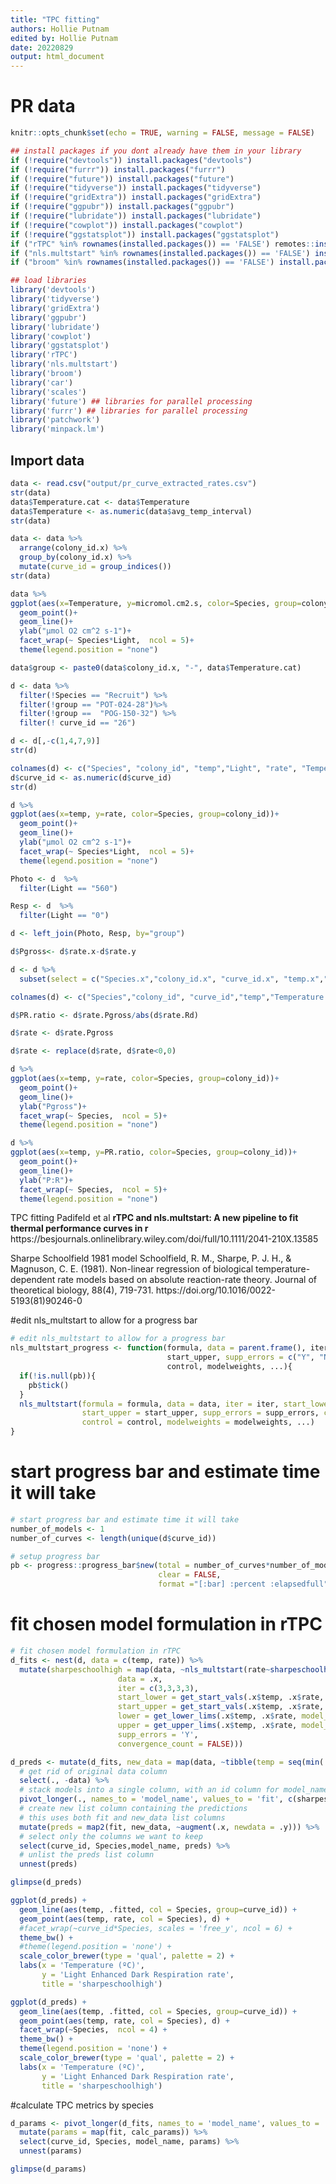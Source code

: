 ```yaml
---
title: "TPC fitting"
authors: Hollie Putnam 
edited by: Hollie Putnam 
date: 20220829
output: html_document
---
```


# PR data 
```r
knitr::opts_chunk$set(echo = TRUE, warning = FALSE, message = FALSE)

## install packages if you dont already have them in your library
if (!require("devtools")) install.packages("devtools")
if (!require("furrr")) install.packages("furrr")
if (!require("future")) install.packages("future")
if (!require("tidyverse")) install.packages("tidyverse")
if (!require("gridExtra")) install.packages("gridExtra")
if (!require("ggpubr")) install.packages("ggpubr")
if (!require("lubridate")) install.packages("lubridate")
if (!require("cowplot")) install.packages("cowplot")
if (!require("ggstatsplot")) install.packages("ggstatsplot")
if ("rTPC" %in% rownames(installed.packages()) == 'FALSE') remotes::install_github("padpadpadpad/rTPC")
if ("nls.multstart" %in% rownames(installed.packages()) == 'FALSE') install.packages('nls.multstart')
if ("broom" %in% rownames(installed.packages()) == 'FALSE') install.packages('broom') 

## load libraries
library('devtools')
library('tidyverse')
library('gridExtra')
library('ggpubr')
library('lubridate')
library('cowplot')
library('ggstatsplot')
library('rTPC')
library('nls.multstart')
library('broom')
library('car')
library('scales')
library('future') ## libraries for parallel processing
library('furrr') ## libraries for parallel processing
library('patchwork')
library('minpack.lm')
```

## Import data
```r
data <- read.csv("output/pr_curve_extracted_rates.csv")
str(data)
data$Temperature.cat <- data$Temperature
data$Temperature <- as.numeric(data$avg_temp_interval)
str(data)

data <- data %>%
  arrange(colony_id.x) %>%
  group_by(colony_id.x) %>%
  mutate(curve_id = group_indices()) 
str(data)

data %>% 
ggplot(aes(x=Temperature, y=micromol.cm2.s, color=Species, group=colony_id.x))+ 
  geom_point()+
  geom_line()+
  ylab("µmol O2 cm^2 s-1")+
  facet_wrap(~ Species*Light,  ncol = 5)+
  theme(legend.position = "none")

data$group <- paste0(data$colony_id.x, "-", data$Temperature.cat)

```


```r
d <- data %>%
  filter(!Species == "Recruit") %>%
  filter(!group == "POT-024-28")%>%
  filter(!group ==  "POG-150-32") %>%
  filter(! curve_id == "26")

d <- d[,-c(1,4,7,9)]
str(d)

colnames(d) <- c("Species", "colony_id", "temp","Light", "rate", "Temperature.cat", "curve_id", "group" )
d$curve_id <- as.numeric(d$curve_id)
str(d)

d %>% 
ggplot(aes(x=temp, y=rate, color=Species, group=colony_id))+ 
  geom_point()+
  geom_line()+
  ylab("µmol O2 cm^2 s-1")+
  facet_wrap(~ Species*Light,  ncol = 5)+
  theme(legend.position = "none")

```
```r
Photo <- d  %>%
  filter(Light == "560") 

Resp <- d  %>%
  filter(Light == "0") 

d <- left_join(Photo, Resp, by="group")

d$Pgross<- d$rate.x-d$rate.y

d <- d %>%
  subset(select = c("Species.x","colony_id.x", "curve_id.x", "temp.x","Temperature.cat.x", "rate.x", "rate.y", "Pgross"))

colnames(d) <- c("Species","colony_id", "curve_id","temp","Temperature.cat", "rate.Pnet", "rate.Rd", "rate.Pgross")

d$PR.ratio <- d$rate.Pgross/abs(d$rate.Rd) 

d$rate <- d$rate.Pgross

d$rate <- replace(d$rate, d$rate<0,0)

d %>% 
ggplot(aes(x=temp, y=rate, color=Species, group=colony_id))+ 
  geom_point()+
  geom_line()+
  ylab("Pgross")+
  facet_wrap(~ Species,  ncol = 5)+
  theme(legend.position = "none")

d %>% 
ggplot(aes(x=temp, y=PR.ratio, color=Species, group=colony_id))+ 
  geom_point()+
  geom_line()+
  ylab("P:R")+
  facet_wrap(~ Species,  ncol = 5)+
  theme(legend.position = "none")


```

TPC fitting 
Padifeld et al **rTPC and nls.multstart: A new pipeline to fit thermal performance curves in r**  
https://besjournals.onlinelibrary.wiley.com/doi/full/10.1111/2041-210X.13585  

Sharpe Schoolfield 1981 model
Schoolfield, R. M., Sharpe, P. J. H., & Magnuson, C. E. (1981). Non-linear regression of biological temperature-dependent rate models based on absolute reaction-rate theory. Journal of theoretical biology, 88(4), 719-731. https://doi.org/10.1016/0022-5193(81)90246-0

#edit nls_multstart to allow for a progress bar
```r
# edit nls_multstart to allow for a progress bar
nls_multstart_progress <- function(formula, data = parent.frame(), iter, start_lower, 
                                   start_upper, supp_errors = c("Y", "N"), convergence_count = 100, 
                                   control, modelweights, ...){
  if(!is.null(pb)){
    pb$tick()
  }
  nls_multstart(formula = formula, data = data, iter = iter, start_lower = start_lower, 
                start_upper = start_upper, supp_errors = supp_errors, convergence_count = convergence_count, 
                control = control, modelweights = modelweights, ...)
}
```

# start progress bar and estimate time it will take
```r
# start progress bar and estimate time it will take
number_of_models <- 1
number_of_curves <- length(unique(d$curve_id))

# setup progress bar
pb <- progress::progress_bar$new(total = number_of_curves*number_of_models,
                                 clear = FALSE,
                                 format ="[:bar] :percent :elapsedfull")

```

# fit chosen model formulation in rTPC
```r
# fit chosen model formulation in rTPC
d_fits <- nest(d, data = c(temp, rate)) %>%
  mutate(sharpeschoolhigh = map(data, ~nls_multstart(rate~sharpeschoolhigh_1981(temp = temp, r_tref,e,eh,th, tref = 28),
                        data = .x,
                        iter = c(3,3,3,3),
                        start_lower = get_start_vals(.x$temp, .x$rate, model_name = 'sharpeschoolhigh_1981') - 1,
                        start_upper = get_start_vals(.x$temp, .x$rate, model_name = 'sharpeschoolhigh_1981') + 1,
                        lower = get_lower_lims(.x$temp, .x$rate, model_name = 'sharpeschoolhigh_1981'),
                        upper = get_upper_lims(.x$temp, .x$rate, model_name = 'sharpeschoolhigh_1981'),
                        supp_errors = 'Y',
                        convergence_count = FALSE)))

```


```r
d_preds <- mutate(d_fits, new_data = map(data, ~tibble(temp = seq(min(.x$temp), max(.x$temp), length.out = 100)))) %>%
  # get rid of original data column
  select(., -data) %>%
  # stack models into a single column, with an id column for model_name
  pivot_longer(., names_to = 'model_name', values_to = 'fit', c(sharpeschoolhigh)) %>%
  # create new list column containing the predictions
  # this uses both fit and new_data list columns
  mutate(preds = map2(fit, new_data, ~augment(.x, newdata = .y))) %>%
  # select only the columns we want to keep
  select(curve_id, Species,model_name, preds) %>%
  # unlist the preds list column
  unnest(preds)

glimpse(d_preds)
```

```r
ggplot(d_preds) +
  geom_line(aes(temp, .fitted, col = Species, group=curve_id)) +
  geom_point(aes(temp, rate, col = Species), d) +
  #facet_wrap(~curve_id*Species, scales = 'free_y', ncol = 6) +
  theme_bw() +
  #theme(legend.position = 'none') +
  scale_color_brewer(type = 'qual', palette = 2) +
  labs(x = 'Temperature (ºC)',
       y = 'Light Enhanced Dark Respiration rate',
       title = 'sharpeschoolhigh')

ggplot(d_preds) +
  geom_line(aes(temp, .fitted, col = Species, group=curve_id)) +
  geom_point(aes(temp, rate, col = Species), d) +
  facet_wrap(~Species,  ncol = 4) +
  theme_bw() +
  theme(legend.position = 'none') +
  scale_color_brewer(type = 'qual', palette = 2) +
  labs(x = 'Temperature (ºC)',
       y = 'Light Enhanced Dark Respiration rate',
       title = 'sharpeschoolhigh')

```

#calculate TPC metrics by species
```r
d_params <- pivot_longer(d_fits, names_to = 'model_name', values_to = 'fit', c(sharpeschoolhigh)) %>%
  mutate(params = map(fit, calc_params)) %>%
  select(curve_id, Species, model_name, params) %>%
  unnest(params)

glimpse(d_params)

```



<!-- ```{r} -->
<!-- d_fits <- mutate(d_fits, bootstrap = list(rep(NA, n()))) -->

<!-- # run for loop to bootstrap each refitted model -->
<!-- for(i in 1:nrow(d_fits)){ -->
<!--   temp_data <- d_fits$data[[i]] -->
<!--   temp_fit <- minpack.lm::nlsLM(rate~sharpeschoolhigh_1981(temp = temp, r_tref,e,eh,th, tref = 28), -->
<!--                         data = temp_data, -->
<!--                         start = coef(d_fits$sharpeschoolhigh[[i]]), -->
<!--                         lower = get_lower_lims(temp_data$temp, temp_data$rate, model_name = 'sharpeschoolhigh_1981')-1, -->
<!--                         upper = get_upper_lims(temp_data$temp, temp_data$rate, model_name = 'sharpeschoolhigh_1981')+1) -->
<!--   boot <- Boot(temp_fit, method = 'residual') -->
<!--   d_fits$bootstrap[[i]] <- boot -->
<!--   rm(list = c('temp_fit', 'temp_data', 'boot')) -->
<!-- } -->

<!-- ``` -->


<!-- ```{r} -->
<!-- # get the raw values of each bootstrap -->
<!-- d_fits <- mutate(d_fits, output_boot = map(bootstrap, function(x) x$t)) -->

<!-- # calculate predictions with a gnarly written function -->
<!-- d_fits <- mutate(d_fits, preds = map2(output_boot, data, function(x, y){ -->
<!--   temp <- as.data.frame(x) %>% -->
<!--     drop_na() %>% -->
<!--     mutate(iter = 1:n()) %>% -->
<!--     group_by_all() %>% -->
<!--     do(data.frame(temp = seq(min(y$temp), max(y$temp), length.out = 100))) %>% -->
<!--     ungroup() %>% -->
<!--     mutate(pred = sharpeschoolhigh_1981(temp, r_tref,e,eh,th, tref=28)) -->
<!--   return(temp) -->
<!-- })) -->

<!-- # select, unnest and calculate 95% CIs of predictions -->
<!-- boot_conf_preds <- select(d_fits, curve_id, preds) %>% -->
<!--   unnest(preds) %>% -->
<!--   group_by(curve_id, temp) %>% -->
<!--   summarise(conf_lower = quantile(pred, 0.025), -->
<!--             conf_upper = quantile(pred, 0.975), -->
<!--             .groups = 'drop') -->

<!-- ggplot() + -->
<!--   geom_line(aes(temp, .fitted), d_preds, col = 'blue') + -->
<!--   geom_ribbon(aes(temp, ymin = conf_lower, ymax = conf_upper), boot_conf_preds, fill = 'blue', alpha = 0.3) + -->
<!--   geom_point(aes(temp, rate), d, size = 2) + -->
<!--   theme_bw(base_size = 12) + -->
<!--   labs(x = 'Temperature (ºC)', -->
<!--        y = 'Rate') + -->
<!--   facet_wrap(~curve_id, ncol=2) -->
<!-- ``` -->

<!-- ```{r} -->
<!-- # get tidied parameters using broom::tidy -->
<!-- # get confidence intervals of parameters -->
<!-- d_fits <- mutate(d_fits, params = map(nls_fit, broom::tidy), -->
<!--                  cis = map(bootstrap, function(x){ -->
<!--                    temp <- confint(x, method = 'bca') %>% -->
<!--                      as.data.frame() %>% -->
<!--                      rename(conf_lower = 1, conf_upper = 2) %>% -->
<!--                      rownames_to_column(., var = 'term') -->
<!--                    return(temp) -->
<!--                    })) -->

<!-- # join parameter and confidence intervals in the same dataset  -->
<!-- left_join(select(d_fits, curve_id, growth_temp, flux, params) %>% unnest(params), -->
<!--           select(d_fits, curve_id, growth_temp, flux, cis) %>% unnest(cis)) %>% -->
<!--   ggplot(., aes(curve_id, estimate)) + -->
<!--   geom_point(size = 4) + -->
<!--   geom_linerange(aes(ymin = conf_lower, ymax = conf_upper)) + -->
<!--   theme_bw() + -->
<!--   facet_wrap(~term, scales = 'free') -->
<!-- #> Joining with `by = join_by(curve_id, growth_temp, flux, term)` -->
<!-- ``` -->
